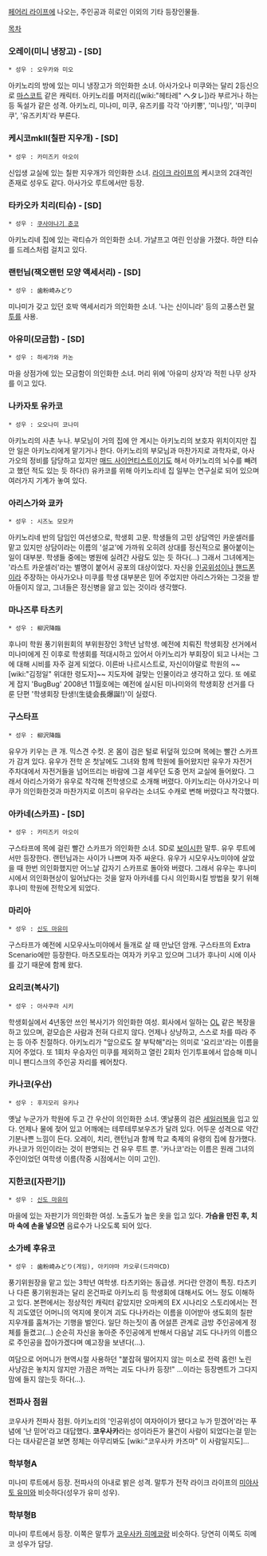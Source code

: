 [[페어리 라이프]]에 나오는, 주인공과 히로인 이외의 기타 등장인물들.

[[목차]]

=== 오레이(미니 냉장고) - [SD] ===
 * 성우 : 오우카와 미오

아키노리의 방에 있는 미니 냉장고가 의인화한 소녀. 아사가오나 미쿠와는 달리 2등신으로 [[마스코트]] 같은 캐릭터. 아키노리를 머저리([wiki:"헤타레" ヘタレ])라 부르거나 하는 등 독설가 같은 성격. 아키노리, 미나미, 미쿠, 유즈키를 각각 '아키뽕', '미나밍', '미쿠미쿠', '유즈키치'라 부른다.

=== 케시코mkII(칠판 지우개) - [SD] ===
 * 성우 : 카미즈키 아오이

신입생 교실에 있는 칠판 지우개가 의인화한 소녀. [[라이크 라이프]]의 케시코의 2대격인 존재로  성우도 같다. 아사가오 루트에서만 등장.

=== 타카오카 치리(티슈) - [SD] ===
 * 성우 : [[쿠사야나기 준코]]

아키노리네 집에 있는 곽티슈가 의인화한 소녀. 가냘프고 여린 인상을 가졌다. 하얀 티슈를 드레스처럼 걸치고 있다. 

=== 랜턴님(잭오랜턴 모양 액세서리) - [SD] ===
 * 성우 : 歯粉崎みどり

미나미가 갖고 있던 호박 액세서리가 의인화한 소녀. '나는 신이니라' 등의 고풍스런 [[말투]]를 사용.

=== 아유미(모금함) - [SD] ===
 * 성우 : 하세가와 카논

마을 상점가에 있는 모금함이 의인화한 소녀. 머리 위에 '아유미 상자'라 적힌 나무 상자를 이고 있다.

=== 나카자토 유카코 ===
 * 성우 : 오오나미 코나미

아키노리의 사촌 누나. 부모님이 거의 집에 안 계시는 아키노리의 보호자 위치이지만 집안 일은 아키노리에게 맡기거나 한다. 아키노리의 부모님과 마찬가지로 과학자로, 아사가오의 정비를 담당하고 있지만 [[매드 사이언티스트]]이기도 해서 아키노리의 뇌수를 빼려고 했던 적도 있는 듯 하다(!) 유카코를 위해 아키노리네 집 일부는 연구실로 되어 있으며 여러가지 기계가 놓여 있다.

=== 아리스가와 쿄카 ===
 * 성우 : 시즈노 모모카

아키노리네 반의 담임인 여선생으로, 학생회 고문. 학생들의 고민 상담역인 카운셀러를 맡고 있지만 상담이라는 이름의 '설교'에 가까워 오히려 상대를 정신적으로 몰아붙이는 일이 대부분. 학생들 중에는 병원에 실려간 사람도 있는 듯 하다(…) 그래서 그녀에게는 '라스트 카운셀러'라는 별명이 붙어서 공포의 대상이었다. 자신을 [[인공위성]]이나 [[핸드폰]]이라 주장하는 아사가오나 미쿠를 학생 대부분은 믿어 주었지만 아리스가와는 그것을 받아들이지 않고, 그녀들은 정신병을 앓고 있는 것이라 생각했다.

=== 마나즈루 타츠키 ===
 * 성우 : 柳沢降臨

후나미 학원 풍기위원회의 부위원장인 3학년 남학생. 예전에 치뤄진 학생회장 선거에서 미나미에게 진 이후로 학생회를 적대시하고 있어서 아키노리가 부회장이 되고 나서는 그에 대해 시비를 자주 걸게 되었다. 이른바 나르시스트로, 자신이야말로 학원의 ~~[wiki:"김정일" 위대한 령도자]~~ 지도자에 걸맞는 인물이라고 생각하고 있다. 또 에로게 잡지 'BugBug' 2008년 11월호에는 예전에 실시된 미나미와의 학생회장 선거를 다룬 단편 '학생회장 탄생!(生徒会長爆誕!)'이 실렸다.

=== 구스타프 ===
 * 성우 : 柳沢降臨

유우가 키우는 큰 개. 믹스견 수컷. 온 몸이 검은 털로 뒤덮혀 있으며 목에는 빨간 스카프가 감겨 있다. 유우가 전학 온 첫날에도 그녀와 함께 학원에 들어왔지만 유우가 자전거 주차대에서 자전거들을 넘어뜨리는 바람에 그걸 세우던 도중 먼저 교실에 들어왔다. 그래서 아리스가와가 유우로 착각해 전학생으로 소개해 버렸다. 아키노리는 아사가오나 미쿠가 의인화한것과 마찬가지로 이츠미 유우라는 소녀도 수캐로 변해 버렸다고 착각했다.

=== 아카네(스카프) - [SD] ===
 * 성우 : 카미즈키 아오이

구스타프에 목에 걸린 빨간 스카프가 의인화한 소녀. SD로 [[보이시]]한 말투. 유우 루트에서만 등장한다. 랜턴님과는 사이가 나쁘며 자주 싸운다. 유우가 시모우사노미야에 살았을 때 한번 의인화했지만 어느날 갑자기 스카프로 돌아와 버렸다. 그래서 유우는 후나미 시에서 의인화현상이 일어났다는 것을 알자 아카네를 다시 의인화시킬 방법을 찾기 위해 후나미 학원에 전학오게 되었다.

=== 마리아 ===
 * 성우 : [[신도 마유미]]

구스타프가 예전에 시모우사노미야에서 들개로 살 때 만났던 암캐. 구스타프의 Extra Scenario에만 등장한다. 마츠모토라는 여자가 키우고 있으며 그녀가 후나미 시에 이사를 갔기 때문에 함께 왔다. 

===  요리코(복사기) ===
 * 성우 : 아사쿠라 시키

학생회실에서 4년동안 쓰인 복사기가 의인화한 여성. 회사에서 일하는 [[OL]] 같은 복장을 하고 있으며, 겉모습은 사람과 전혀 다르지 않다. 언제나 상냥하고, 스스로 차를 따라 주는 등 아주 친절하다. 아키노리가 "앞으로도 잘 부탁해"라는 의미로 '요리코'라는 이름을 지어 주었다.
또 1회차 우승자인 미쿠를 제외하고 열린 2회차 인기투표에서 압승해 미니미니 팬디스크의 주인공 자리를 꿰어찼다.

=== 카나코(우산) ===
 * 성우 : 후지모리 유키나

옛날 누군가가 학원에 두고 간 우산이 의인화한 소녀. 옛날풍의 검은 [[세일러복]]을 입고 있다. 언제나 물에 젖어 있고 어깨에는 테루테루보우즈가 달려 있다. 어두운 성격으로 약간 기분나쁜 느낌이 든다. 오레이, 치리, 랜턴님과 함께 학교 축제의 유령의 집에 참가했다.
카나코가 의인이라는 것이 판명되는 건 유우 루트 뿐. '카나코'라는 이름은 원래 그녀의 주인이었던 여학생 이름(작중 시점에서는 이미 고인).

=== 지한코([자판기]) ===
 * 성우 : [[신도 마유미]]

마을에 있는 자판기가 의인화한 여성. 노출도가 높은 옷을 입고 있다. '''가슴을 만진 후, 치마 속에 손을 넣으면''' 음료수가 나오도록 되어 있다.

=== 소가베 후유코 ===
 * 성우 : 歯粉崎みどり(게임), 아키야마 카오루(드라마CD)

풍기위원장을 맡고 있는 3학년 여학생. 타츠키와는 동급생. 커다란 안경이 특징. 타츠키나 다른 풍기위원과는 달리 온건파로 아키노리 등 학생회에 대해서도 어느 정도 이해하고 있다. 본편에서는 정상적인 캐릭터 같았지만 오마케의 EX 시나리오 스토리에서는 전직 괴도였던 어머니의 억지에 못이겨 괴도 다나카라는 이름을 이어받아 생도회의 칠판 지우개를 훔쳐가는 기행을 벌인다. 일단 하는짓이 좀 어설픈 관계로 금방 주인공에게 정체를 들켰고(…) 순순히 자신을 놓아준 주인공에게 반해서 다음날 괴도 다나카의 이름으로 주인공을 잡아가겠다며 예고장을 보낸다(…). 

여담으로 어머니가 현역시절 사용하던 "붙잡혀 떨어지지 않는 미소로 전력 홈런! 노린 사냥감은 놓치지 않지만 가끔은 까먹는 괴도 다나카 등장!" …이라는 등장멘트가 그다지 맘에 들지 않는듯 하다(…).

=== 전파사 점원 ===
코우사카 전파사 점원. 아키노리의 '인공위성이 여자아이가 됐다고 누가 믿겠어'라는 푸념에 '난 믿어'라고 대답했다. '''코우사카'''라는 성이라든가 물건이 사람이 되었다는걸 믿는다는 대사같은걸 보면 정체는 아무리봐도 [wiki:"코우사카 카즈마" 이 사람일지도]...

=== 학부형A ===
미나미 루트에서 등장. 전파사의 아내로 밝은 성격. 말투가 전작 라이크 라이프의 [[미야사토 유미]]와 비슷하다(성우가 유미 성우).

=== 학부형B ===
미나미 루트에서 등장. 이쪽은 말투가 [[코우사카 히메코]]랑 비슷하다. 당연히 이쪽도 히메코 성우가 담당.
